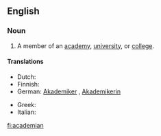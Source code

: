 ==English==

===Noun===
{{en-noun}}

# A member of an [[academy]], [[university]], or [[college]].

====Translations====
{{trans-top|member of an academy}}
* Dutch: {{t+|nl|academicus|m}}
* Finnish: {{t+|fi|akateemikko}}
* German: [[Akademiker]] {{m}}, [[Akademikerin]] {{f}}
{{trans-mid}}
* Greek: {{t+|el|ακαδημαϊκός|m}}
* Italian: {{t+|it|accademico|m}}
{{trans-bottom}}

[[fi:academian]]